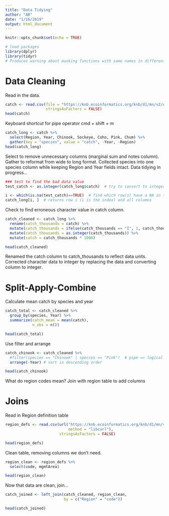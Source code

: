 ```yaml
---
title: "Data Tidying"
author: "AB"
date: "1/16/2019"
output: html_document
---
```


```r
knitr::opts_chunk$set(echo = TRUE)
```

```r
# load packages  
library(dplyr)  
library(tidyr) 
# Produces warning about masking functions with same names in different packages. R assumes most recently added package first. Use 'package_name::function_name(...)' to specify that the other package's function should be used. Add warning = FALSE and message = FALSE to suppress warnings. 
```

# Data Cleaning 

Read in the data.

```r
catch <- read.csv(file = "https://knb.ecoinformatics.org/knb/d1/mn/v2/object/df35b.302.1", 
                  stringsAsFactors = FALSE)  
head(catch)  
```


Keyboard shortcut for pipe operator cmd + shift + m  

```r
catch_long <- catch %>% 
  select(Region, Year, Chinook, Sockeye, Coho, Pink, Chum) %>% 
  gather(key = "species", value = "catch", -Year, -Region)  
head(catch_long)
```
Select to remove unnecessary columns (marginal sum and notes column). Gather to reformat from wide to long format. Collected species into one species column while keeping Region and Year fields intact. 
Data tidying in progress...  

```r
### test to find the bad data value
test_catch <- as.integer(catch_long$catch)  # try to convert to integer

i <- which(is.na(test_catch)==TRUE)  # find which row(s) have a NA in test_catch  
catch_long[i, ]  # returns row i (i is the index) and all columns
```
Check to find erroneous character value in catch column.   

```r
catch_cleaned <- catch_long %>% 
  rename(catch_thousands = catch) %>%
  mutate(catch_thousands = ifelse(catch_thousands == "I", 1, catch_thousands)) %>%
  mutate(catch_thousands = as.integer(catch_thousands)) %>% 
  mutate(catch = catch_thousands * 1000)  

head(catch_cleaned)
```

Renamed the catch column to catch_thousands to reflect data units. Corrected character data to integer by replacing the data and converting column to integer.  


# Split-Apply-Combine  

Calculate mean catch by species and year

```r
catch_total <- catch_cleaned %>% 
  group_by(species, Year) %>% 
  summarize(catch_mean = mean(catch), 
            n_obs = n())

head(catch_total)  
```

Use filter and arrange



```r
catch_chinook <- catch_cleaned %>% 
  #filter(species == "Chinook" | species == "Pink")  # pipe == logical OR
  arrange(-Year) # sort in descending order

head(catch_chinook)
```

What do region codes mean? Join with region table to add columns

# Joins  

Read in Region definition table

```r
region_defs <- read.csv(url("https://knb.ecoinformatics.org/knb/d1/mn/v2/object/df35b.303.1", 
                            method = "libcurl"),
                        stringsAsFactors = FALSE)

head(region_defs)
```

Clean table, removing columns we don't need.

```r
region_clean <- region_defs %>% 
  select(code, mgmtArea)

head(region_clean)
```

Now that data are clean, join...

```r
catch_joined <- left_join(catch_cleaned, region_clean, 
                          by = c("Region" = "code"))

head(catch_joined)
```

